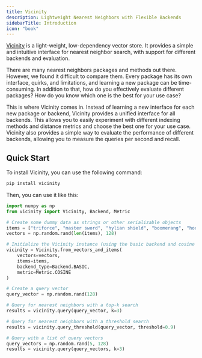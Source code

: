 ```yaml
---
title: Vicinity
description: Lightweight Nearest Neighbors with Flexible Backends
sidebarTitle: Introduction
icon: "book"
---
```


[Vicinity](https://github.com/MinishLab/vicinity) is a light-weight, low-dependency vector store. It provides a simple and intuitive interface for nearest neighbor search, with support for different backends and evaluation.

There are many nearest neighbors packages and methods out there. However, we found it difficult to compare them. Every package has its own interface, quirks, and limitations, and learning a new package can be time-consuming. In addition to that, how do you effectively evaluate different packages? How do you know which one is the best for your use case?

This is where Vicinity comes in. Instead of learning a new interface for each new package or backend, Vicinity provides a unified interface for all backends. This allows you to easily experiment with different indexing methods and distance metrics and choose the best one for your use case. Vicinity also provides a simple way to evaluate the performance of different backends, allowing you to measure the queries per second and recall.

## Quick Start
To install Vicinity, you can use the following command:

```bash
pip install vicinity
```

Then, you can use it like this:

```python
import numpy as np
from vicinity import Vicinity, Backend, Metric

# Create some dummy data as strings or other serializable objects
items = ["triforce", "master sword", "hylian shield", "boomerang", "hookshot"]
vectors = np.random.rand(len(items), 128)

# Initialize the Vicinity instance (using the basic backend and cosine metric)
vicinity = Vicinity.from_vectors_and_items(
    vectors=vectors,
    items=items,
    backend_type=Backend.BASIC,
    metric=Metric.COSINE
)

# Create a query vector
query_vector = np.random.rand(128)

# Query for nearest neighbors with a top-k search
results = vicinity.query(query_vector, k=3)

# Query for nearest neighbors with a threshold search
results = vicinity.query_threshold(query_vector, threshold=0.9)

# Query with a list of query vectors
query_vectors = np.random.rand(5, 128)
results = vicinity.query(query_vectors, k=3)
```